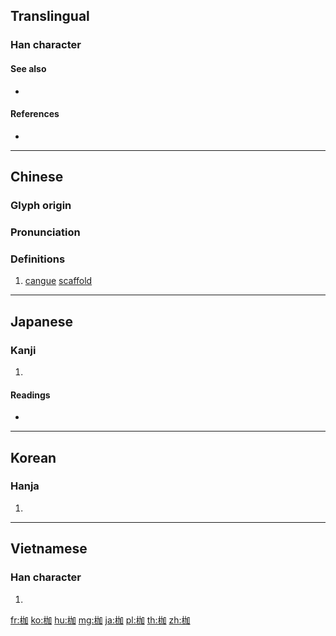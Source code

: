 {{character info/new}}
==Translingual==

===Han character===
{{Han char|rn=75|rad=木|as=05|sn=9|four=46900|canj=DKSR|ids=⿰木加}}

====See also====
* {{l|mul|架}}

====References====
* {{Han ref|kx=0517.110|dkj=14587|dj=0905.130|hdz=21190.060|uh=67B7|ud=26551|bh=CF45|bd=53061}}

----

==Chinese==
{{zh-forms}}

===Glyph origin===
{{Han etym}}

===Pronunciation===
{{zh-pron
|m=jiā
|c=gaa1
|mc=y
|oc=y
|ma=
|cat=n
}}

===Definitions===
{{zh-hanzi}}

# [[cangue]] [[scaffold]]

----

==Japanese==

===Kanji===
{{ja-kanji|grade=|rs=木05}}

# {{defn|lang=ja|sort=木05}}

====Readings====
* {{ja-readings|on=[[か]] (ka)|kun=[[からざお]] (karazao), [[かせ]] (kase)}}

----

==Korean==

===Hanja===
{{ko-hanja|hangeul=가|eumhun=|rv=ga|mr=ka|y=ka}}

# {{defn|lang=ko|sort=木05}}

----

==Vietnamese==

===Han character===
{{vi-hantu|[[da]], [[dà]], [[gia]], [[già]]|rs=木05}}

# {{defn|lang=vi|sort=木05}}

[[fr:枷]]
[[ko:枷]]
[[hu:枷]]
[[mg:枷]]
[[ja:枷]]
[[pl:枷]]
[[th:枷]]
[[zh:枷]]